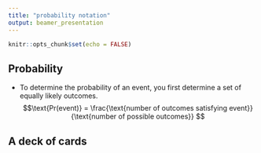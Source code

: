 ```yaml
---
title: "probability notation"
output: beamer_presentation
---
```


```r
knitr::opts_chunk$set(echo = FALSE)
```

## Probability

* To determine the probability of an event, you first determine a set of equally likely outcomes. 
$$\text{Pr(event)} = \frac{\text{number of outcomes satisfying event}}{\text{number of possible outcomes}} $$

## A deck of cards

